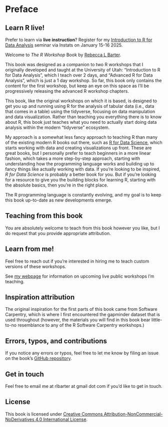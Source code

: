 # Preface {.unnumbered}


:::{.callout-tip}
## Learn R live!

Prefer to learn via **live instruction**? Register for my [Introduction to R for Data Analysis](https://instats.org/seminar/introduction-to-r-for-data-analysis-2014) seminar via Instats on January 15-16 2025.
:::

Welcome to *The R Workshop* Book by [Rebecca L Barter](www.rebeccabarter.com). 

This book was designed as a companion to two R workshops that I originally developed and taught at the University of Utah: "Introduction to R for Data Analysis", which I teach over 2 days, and "Advanced R for Data Analysis", which is just a 1 day workshop. So far, this book only contains the content for the first workshop, but keep an eye on this space as I'll be progressively releasing the advanced R workshop chapters.

This book, like the original workshops on which it is based, is designed to get you up and running using R for the analysis of tabular data (i.e., data that comes in a table) using the tidyverse, focusing on data manipulation and data visualization. Rather than teaching you everything there is to know about R, this book just teaches what you need to actually start doing data analysis within the modern "tidyverse" ecosystem.

My approach is a somewhat less fancy approach to teaching R than many of the existing modern R books out there, such as [R for Data Science](https://r4ds.hadley.nz/), which starts working with data and creating visualizations up front. These are great books, but I personally prefer to teach beginners in a more linear fashion, which takes a more step-by-step approach, starting with understanding how the programming language works and building up to fancy things like actually working with data. If you're looking to be inspired, *R for Data Science* is probably a better book for you. But if you're looking for a resource to give you the building blocks for learning R, starting with the absolute basics, then you're in the right place.

The R programming language is constantly evolving, and my goal is to keep this book up-to-date as new developments emerge.


## Teaching from this book

You are absolutely welcome to teach from this book however you like, but I do request that you provide appropriate attribution.



## Learn from me!

Feel free to reach out if you're interested in hiring me to teach custom versions of these workshops. 

See [my webpage](https://rebeccabarter.com/consulting) for information on upcoming live public workshops I'm teaching.




## Inspiration attribution


The original inspiration for the first parts of this book came from Software Carpentry, which is where I first encountered the gapminder dataset that is used throughout (however, the materials you will find in this book bear little-to-no resemblance to any of the R Software Carpentry workshops.)


## Errors, typos, and contributions

If you notice any errors or typos, feel free to let me know by filing an issue on the book's [GitHub repository](https://github.com/rlbarter/r-workshop-book).

## Get in touch

Feel free to email me at rlbarter at gmail dot com if you'd like to get in touch.

## License

This book is licensed under [Creative Commons Attribution-NonCommercial-NoDerivatives 4.0 International License](https://creativecommons.org/licenses/by-nc-nd/4.0/).